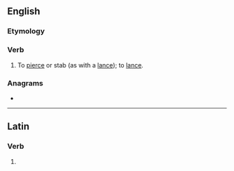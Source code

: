 ==English==

===Etymology===
{{bor|en|la|lancināre}}

===Verb===
{{en-verb|lancinat}}

# {{lb|en|transitive}} To [[pierce]] or stab (as with a [[lance]]); to [[lance]].

===Anagrams===
* {{anagrams|en|a=aaceilnnt|cantilena}}

----

==Latin==

===Verb===
{{la-verb-form|lancināte}}

# {{inflection of|la|lancinō||2|p|pres|actv|impr}}